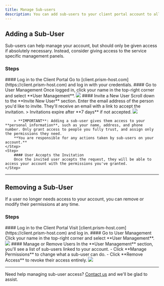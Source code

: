 ```yaml
---
title: Manage Sub-users
description: You can add sub-users to your client portal account to allow team members or collaborators to manage services on your behalf. This guide walks you through how to add and remove sub-users securely.
---
```


## Adding a Sub-User

Sub-users can help manage your account, but should only be given access if absolutely necessary. Instead, consider giving access to the service specific management panels.

### Steps

<Steps>
    <Step>
        #### Log in to the Client Portal  
        Go to [client.prism-host.com](https://client.prism-host.com) and log in with your credentials.
    </Step>
    <Step>
        #### Go to User Management  
        Once logged in, click your name in the top-right corner and select **User Management**.  
        <img src={UserManagement.src} />
    </Step>
    <Step>
        #### Invite a New User  
        Scroll down to the **Invite New User** section.  
        Enter the email address of the person you'd like to invite. They'll receive an email with a link to accept the invitation.  
        > Invitations expire after **7 days** if not accepted.  
        <img src={InviteNewUser.src} />

        > **IMPORTANT**: Adding a sub-user gives them access to your **personal information**, such as your name, address, and phone number. Only grant access to people you fully trust, and assign only the permissions they need.  
        **You are responsible for any actions taken by sub-users on your account.**
    </Step>
    <Step>
        #### User Accepts the Invitation  
        Once the invited user accepts the request, they will be able to access your account with the permissions you've granted.
    </Step>
</Steps>

---

## Removing a Sub-User

If a user no longer needs access to your account, you can remove or modify their permissions at any time.

### Steps

<Steps>
    <Step>
        #### Log in to the Client Portal  
        Visit [client.prism-host.com](https://client.prism-host.com) and log in.
    </Step>
    <Step>
        #### Go to User Management  
        Click your name in the top-right corner and select **User Management**.  
        <img src={UserManagement.src} />
    </Step>
    <Step>
        #### Manage or Remove Users  
        In the **User Management** section, you'll see a list of sub-users linked to your account.  
        - Click **Manage Permissions** to change what a sub-user can do.  
        - Click **Remove Access** to revoke their access entirely.  
        <img src={RemoveUser.src} />
    </Step>
</Steps>

---

Need help managing sub-user access? [Contact us](https://prism-host.com/contact) and we'll be glad to assist.